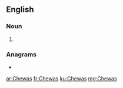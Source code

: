 ==English==

===Noun===
{{head|en|noun plural form}}

# {{plural of|Chewa|lang=en}}

===Anagrams===
* {{l|en|cashew}}

[[ar:Chewas]]
[[fr:Chewas]]
[[ku:Chewas]]
[[mg:Chewas]]